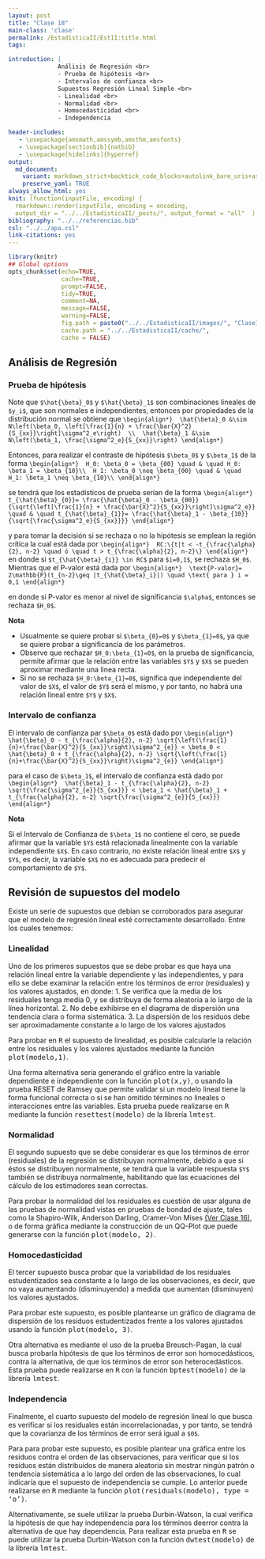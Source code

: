 ```yaml
---
layout: post
title: "Clase 18"
main-class: 'clase'
permalink: /EstadisticaII/EstII:title.html
tags:

introduction: |
              Análisis de Regresión <br>
              - Prueba de hipótesis <br>
              - Intervalos de confianza <br>
              Supuestos Regresión Lineal Simple <br>
              - Linealidad <br>
              - Normalidad <br>
              - Homocedasticidad <br>
              - Independencia 

header-includes:
   - \usepackage{amsmath,amssymb,amsthm,amsfonts}
   - \usepackage[sectionbib]{natbib}
   - \usepackage[hidelinks]{hyperref}
output:
  md_document:
    variant: markdown_strict+backtick_code_blocks+autolink_bare_uris+ascii_identifiers+tex_math_single_backslash
    preserve_yaml: TRUE
always_allow_html: yes   
knit: (function(inputFile, encoding) {
  rmarkdown::render(inputFile, encoding = encoding,
  output_dir = "../../EstadisticaII/_posts/", output_format = "all"  ) })
bibliography: "../../referencias.bib"
csl: "../../apa.csl"
link-citations: yes
---
```


```r
library(knitr)
## Global options
opts_chunk$set(echo=TRUE,
               cache=TRUE,
               prompt=FALSE,
               tidy=TRUE,
               comment=NA,
               message=FALSE,
               warning=FALSE,
               fig.path = paste0("../../EstadisticaII/images/", "Clase18"),
               cache.path = "../../EstadisticaII/cache/",
               cache = FALSE)

```

## Análisis de Regresión
### Prueba de hipótesis
Note que `$\hat{\beta}_0$` y `$\hat{\beta}_1$` son combinaciones lineales de `$y_i$`, que son normales e independientes, entonces por propiedades de la distribución normal se obtiene que
`\begin{align*}
 \hat{\beta}_0 &\sim N\left(\beta_0, \left[\frac{1}{n} + \frac{\bar{X}^2}{S_{xx}}\right]\sigma^2_e\right)  \\
 \hat{\beta}_1 &\sim N\left(\beta_1, \frac{\sigma^2_e}{S_{xx}}\right)
\end{align*}`

Entonces, para realizar el contraste de hipótesis `$\beta_0$` y `$\beta_1$` de la forma
`\begin{align*}
 H_0: \beta_0 = \beta_{00} \quad & \quad H_0: \beta_1 = \beta_{10}\\
 H_1: \beta_0 \neq \beta_{00} \quad & \quad H_1: \beta_1 \neq \beta_{10}\\
\end{align*}`

se tendrá que los estadísticos de prueba serían de la forma
`\begin{align*}
 t_{\hat{\beta}_{0}}= \frac{\hat{\beta}_0 - \beta_{00}}{\sqrt{\left[\frac{1}{n} + \frac{\bar{X}^2}{S_{xx}}\right]\sigma^2_e}} \quad & \quad t_{\hat{\beta}_{1}}= \frac{\hat{\beta}_1 - \beta_{10}}{\sqrt{\frac{\sigma^2_e}{S_{xx}}}}
\end{align*}`

y para tomar la decisión si se rechaza o no la hipótesis se emplean la región crítica la cual está dada por
`\begin{align*}
 RC:\{t|t < -t_{\frac{\alpha}{2}, n-2} \quad ó \quad t > t_{\frac{\alpha}{2}, n-2}\}
\end{align*}`
en donde si `$t_{\hat{\beta}_{i}} \in RC$` para `$i=0,1$`, se rechaza `$H_0$`. Mientras que el P-valor está dada por
`\begin{align*}
 \text{P-valor}= 2\mathbb{P}(t_{n-2}\geq |t_{\hat{\beta}_i}|) \quad \text{ para } i = 0,1
\end{align*}`

en donde si P-valor es menor al nivel de significancia `$\alpha$`, entonces se rechaza `$H_0$`.

**Nota**

* Usualmente se quiere probar si `$\beta_{0}=0$` y `$\beta_{1}=0$`, ya que se quiere probar a significancia de los parámetros.
* Observe que rechazar `$H_0:\beta_{1}=0$`, en la prueba de significancia, permite afirmar que la relación entre las variables `$Y$` y `$X$` se pueden aproximar mediante una linea recta. 
* Si no se rechaza `$H_0:\beta_{1}=0$`, significa que independiente del valor de `$X$`, el valor de `$Y$` será el mismo, y por tanto, no habrá una relación lineal entre `$Y$` y `$X$`.

### Intervalo de confianza
El intervalo de confianza par `$\beta_0$` está dado por
`\begin{align*}
 \hat{\beta}_0 - t_{\frac{\alpha}{2}, n-2} \sqrt{\left(\frac{1}{n}+\frac{\bar{X}^2}{S_{xx}}\right)\sigma^2_{e}} < \beta_0 < \hat{\beta}_0 + t_{\frac{\alpha}{2}, n-2} \sqrt{\left(\frac{1}{n}+\frac{\bar{X}^2}{S_{xx}}\right)\sigma^2_{e}}
\end{align*}`

para el caso de `$\beta_1$`, el intervalo de confianza está dado por
`\begin{align*}
 \hat{\beta}_1 - t_{\frac{\alpha}{2}, n-2} \sqrt{\frac{\sigma^2_{e}}{S_{xx}}} < \beta_1 < \hat{\beta}_1 + t_{\frac{\alpha}{2}, n-2} \sqrt{\frac{\sigma^2_{e}}{S_{xx}}}
\end{align*}`

**Nota**

Si el Intervalo de Confianza de `$\beta_1$` no contiene el cero, se puede afirmar que la variable `$Y$` está relacionada linealmente con la variable independiente `$X$`. En caso contrario, no existe relación lineal entre `$X$` y `$Y$`, es decir, la variable `$X$` no es adecuada para predecir el comportamiento de `$Y$`.

## Revisión de supuestos del modelo
Existe un serie de supuestos que debían se corroborados para asegurar que el modelo de regresión lineal esté correctamente desarrollado. Entre los cuales tenemos:

### Linealidad
Uno de los primeros supuestos que se debe probar es que haya una relación lineal entre la variable dependiente y las independientes, y para ello se debe examinar la relación entre los términos de error (residuales) y los valores ajustados, en donde:
1. Se verifica que la media de los residuales tenga media 0, y se distribuya de forma aleatoria a lo largo de la línea horizontal.
2. No debe exhibirse en el diagrama de dispersión una tendencia clara o forma sistemática.
3. La dispersión de los residuos debe ser aproximadamente constante a lo largo de los valores ajustados

Para probar en <tt>R</tt> el supuesto de linealidad, es posible calcularle la relación entre los residuales y los valores ajustados mediante la función <tt>plot(modelo,1)</tt>.

Una forma alternativa sería generando el gráfico entre la variable dependiente e independiente con la función <tt>plot(x,y)</tt>, o usando la prueba RESET de Ramsey que permite validar si un modelo lineal tiene la forma funcional correcta o si se han omitido términos no lineales o interacciones entre las variables. Esta prueba puede realizarse en <tt>R</tt> mediante la función <tt>resettest(modelo)</tt> de la librería <tt>lmtest</tt>. 

### Normalidad
El segundo supuesto que se debe considerar es que los términos de error (residuales) de la regresión se distribuyan normalmente, debido a que si éstos se distribuyen normalmente, se tendrá que la variable respuesta `$Y$` también se distribuya normalmente, habilitando que las ecuaciones del cálculo de los estimadores sean correctas. 

Para probar la normalidad del los residuales es cuestión de usar alguna de las pruebas de normalidad vistas en pruebas de bondad de ajuste, tales como la Shapiro-Wilk, Anderson Darling, Cramer-Von Mises <a href="https://jiperezga.github.io/EstadisticaII/EstIIClase16.html#prueba-de-bondad-de-ajuste" target="\_blank">(Ver Clase 16)</a>, o de forma gráfica mediante la construcción de un QQ-Plot que puede generarse con la función <tt>plot(modelo, 2)</tt>.

### Homocedasticidad
El tercer supuesto busca probar que la variabilidad de los residuales estudentizados sea constante a lo largo de las observaciones, es decir, que no vaya aumentando (disminuyendo) a medida que aumentan (disminuyen) los valores ajustados.

Para probar este supuesto, es posible plantearse un gráfico de diagrama de dispersión de los residuos estudentizados frente a los valores ajustados usando la función <tt>plot(modelo, 3)</tt>.

Otra alternativa es mediante el uso de la prueba Breusch-Pagan, la cual busca probarla hipótesis de que los términos de error son homocedásticos, contra la alternativa, de que los términos de error son heterocedásticos. Esta prueba puede realizarse en <tt>R</tt> con la función <tt>bptest(modelo)</tt> de la librería <tt>lmtest</tt>.

### Independencia 
Finalmente, el cuarto supuesto del modelo de regresión lineal lo que busca es verificar si los residuales están incorrelacionadas, y por tanto, se tendrá que la covarianza de los términos de error será igual a `$0$`.

Para para probar este supuesto, es posible plantear una gráfica entre los residuos contra el orden de las observaciones, para verificar que si los residuos están distribuidos de manera aleatoria sin mostrar ningún patrón o tendencia sistemática a lo largo del orden de las observaciones, lo cual indicaría que el supuesto de independencia se cumple. Lo anterior puede realizarse en <tt>R</tt> mediante la función <tt>plot(residuals(modelo), type = 'o')</tt>.

Alternativamente, se suele utilizar la prueba Durbin-Watson, la cual verifica la hipótesis de que hay independencia para los términos deerror contra la alternativa de que hay dependencia. Para realizar esta prueba en <tt>R</tt> se puede utilizar la prueba Durbin-Watson con la función <tt>dwtest(modelo)</tt> de la librería <tt>lmtest</tt>.
